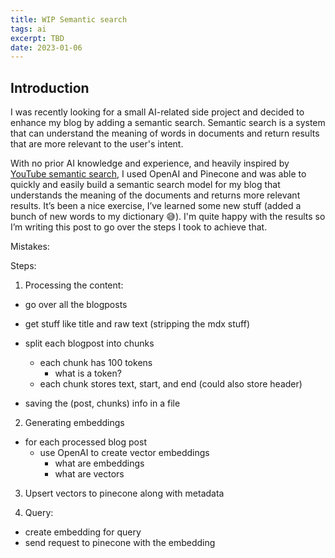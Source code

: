 ```yaml
---
title: WIP Semantic search
tags: ai
excerpt: TBD
date: 2023-01-06
---
```


## Introduction

I was recently looking for a small AI-related side project and decided to
enhance my blog by adding a semantic search. Semantic search is a system that
can understand the meaning of words in documents and return results that are
more relevant to the user's intent.

With no prior AI knowledge and experience, and heavily inspired by
[YouTube semantic search](https://github.com/transitive-bullshit/yt-semantic-search/tree/main/src/bin),
I used OpenAI and Pinecone and was able to quickly and easily build a semantic
search model for my blog that understands the meaning of the documents and
returns more relevant results. It’s been a nice exercise, I’ve learned some new
stuff (added a bunch of new words to my dictionary 😅). I'm quite happy with the
results so I’m writing this post to go over the steps I took to achieve that.

Mistakes:

Steps:

1. Processing the content:

- go over all the blogposts
- get stuff like title and raw text (stripping the mdx stuff)

- split each blogpost into chunks
  - each chunk has 100 tokens
    - what is a token?
  - each chunk stores text, start, and end (could also store header)
- saving the (post, chunks) info in a file

2. Generating embeddings

- for each processed blog post
  - use OpenAI to create vector embeddings
    - what are embeddings
    - what are vectors

3. Upsert vectors to pinecone along with metadata

4. Query:

- create embedding for query
- send request to pinecone with the embedding
